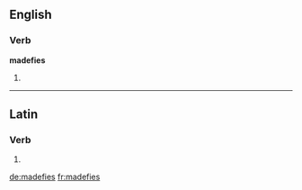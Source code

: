 ==English==

===Verb===
'''madefies'''

# {{third-person singular of|madefy}}

----

==Latin==

===Verb===
{{la-verb-form|madefīēs}}

# {{conjugation of|madefacio|madefaciō|2|s|fut|pass|ind|lang=la}}
{{count page|[[Wiktionary:Page count]]}}

[[de:madefies]]
[[fr:madefies]]